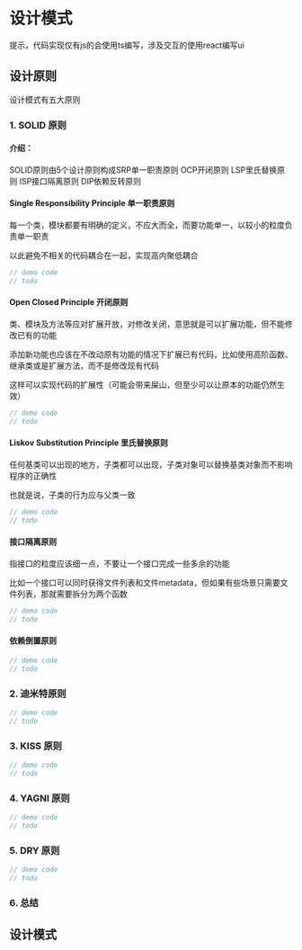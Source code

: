 # 设计模式

提示，代码实现仅有js的会使用ts编写，涉及交互的使用react编写ui

## 设计原则

设计模式有五大原则

### 1. SOLID 原则

#### 介绍：

SOLID原则由5个设计原则构成SRP单一职责原则 OCP开闭原则 LSP里氏替换原则 ISP接口隔离原则 DIP依赖反转原则

#### Single Responsibility Principle 单一职责原则

每一个类，模块都要有明确的定义，不应大而全，而要功能单一，以较小的粒度负责单一职责

以此避免不相关的代码耦合在一起，实现高内聚低耦合

```ts
// demo code
// todo
```

#### Open Closed Principle 开闭原则

类、模块及方法等应对扩展开放，对修改关闭，意思就是可以扩展功能，但不能修改已有的功能

添加新功能也应该在不改动原有功能的情况下扩展已有代码，比如使用高阶函数、继承类或是扩展方法，而不是修改现有代码

这样可以实现代码的扩展性（可能会带来屎山，但至少可以让原本的功能仍然生效）

```ts
// demo code
// todo
```

#### Liskov Substitution Principle 里氏替换原则

任何基类可以出现的地方，子类都可以出现，子类对象可以替换基类对象而不影响程序的正确性

也就是说，子类的行为应与父类一致

```ts
// demo code
// todo
```

#### 接口隔离原则

指接口的粒度应该细一点，不要让一个接口完成一些多余的功能

比如一个接口可以同时获得文件列表和文件metadata，但如果有些场景只需要文件列表，那就需要拆分为两个函数

```ts
// demo code
// todo
```

#### 依赖倒置原则

```ts
// demo code
// todo
```

### 2. 迪米特原则

```ts
// demo code
// todo
```

### 3. KISS 原则

```ts
// demo code
// todo
```

### 4. YAGNI 原则

```ts
// demo code
// todo
```

### 5. DRY 原则

```ts
// demo code
// todo
```

### 6. 总结

## 设计模式
